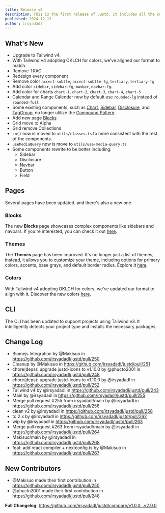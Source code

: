 ```yaml
---
title: Release v2
description: This is the first release of Justd. It includes all the components and utilities that you need to build your next project.
published: 2024-12-17
author: irsyadadl
---
```


## What's New
- Upgrade to Tailwind v4.
- With Tailwind v4 adopting OKLCH for colors, we've aligned our format to match.
- Remove TRAC
- Redesign every component
- Remove color `accent-subtle`, `accent-subtle-fg`, `tertiary`, `tertiary-fg`
- Add color `sidebar`, `sidebar-fg`, `navbar`, `navbar-fg`.
- Add color for charts `chart-1`, `chart-2`, `chart-3`, `chart-4`, `chart-5`
- Calendar and Range Calendar now by default use `rounded-lg` instead of `rounded-full`
- Some existing components, such as [Chart](/docs/components/charts/setup), [Sidebar](/docs/components/layouts/sidebar), [Disclosure](/docs/components/navigation/disclosure), and [TagGroup](/docs/components/collections/tag-group), no longer utilize the [Compound Pattern](https://www.patterns.dev/react/compound-pattern/).
- Add new page [Blocks](/blocks)
- Grid move to Alpha
- Grid remove Collections
- `cn()` now is moved to `utils/classes.ts` to more consistent with the rest of the components.
- `useMediaQuery` now is move to `utils/use-media-query.ts`
- Some components rewrite to be better including:
  - Sidebar
  - Disclosure
  - Navbar
  - Button
  - Field



## Pages
Several pages have been updated, and there's also a new one.

### Blocks
The new **Blocks** page showcases complex components like sidebars and navbars. If you're interested, you can check it out [here](/blocks).

### Themes
The **Themes** page has been improved. It's no longer just a list of themes; instead, it allows you to customize your theme, including options for primary colors, accents, base grays, and default border radius. Explore it [here](/themes).

### Colors
With Tailwind v4 adopting OKLCH for colors, we've updated our format to align with it. Discover the new colors [here](/colors).

## CLI
The CLI has been updated to support projects using Tailwind v3. It intelligently detects your project type and installs the necessary packages.

## Change Log
* Biomejs Integration by @Makisuo in https://github.com/irsyadadl/justd/pull/250
* Cleanup by @Makisuo in https://github.com/irsyadadl/justd/pull/251
* chore(deps): upgrade justd-icons to v1.10.0 by @phucto2001 in https://github.com/irsyadadl/justd/pull/248
* chore(deps): upgrade justd-icons to v1.10.0 by @irsyadadl in https://github.com/irsyadadl/justd/pull/252
* Tailwind v4 by @irsyadadl in https://github.com/irsyadadl/justd/pull/243
* Main by @irsyadadl in https://github.com/irsyadadl/justd/pull/255
* Merge pull request #255 from irsyadadl/main by @irsyadadl in https://github.com/irsyadadl/justd/pull/256
* clean v2 by @irsyadadl in https://github.com/irsyadadl/justd/pull/258
* to 2.x by @irsyadadl in https://github.com/irsyadadl/justd/pull/262
* wip by @irsyadadl in https://github.com/irsyadadl/justd/pull/263
* Merge pull request #263 from irsyadadl/main by @irsyadadl in https://github.com/irsyadadl/justd/pull/264
* Makisuo/main by @irsyadadl in https://github.com/irsyadadl/justd/pull/268
* feat: add react compiler + nextconfig.ts by @Makisuo in https://github.com/irsyadadl/justd/pull/267

## New Contributors
* @Makisuo made their first contribution in https://github.com/irsyadadl/justd/pull/250
* @phucto2001 made their first contribution in https://github.com/irsyadadl/justd/pull/248

**Full Changelog**: https://github.com/irsyadadl/justd/compare/v1.0.0...v2.0.0
